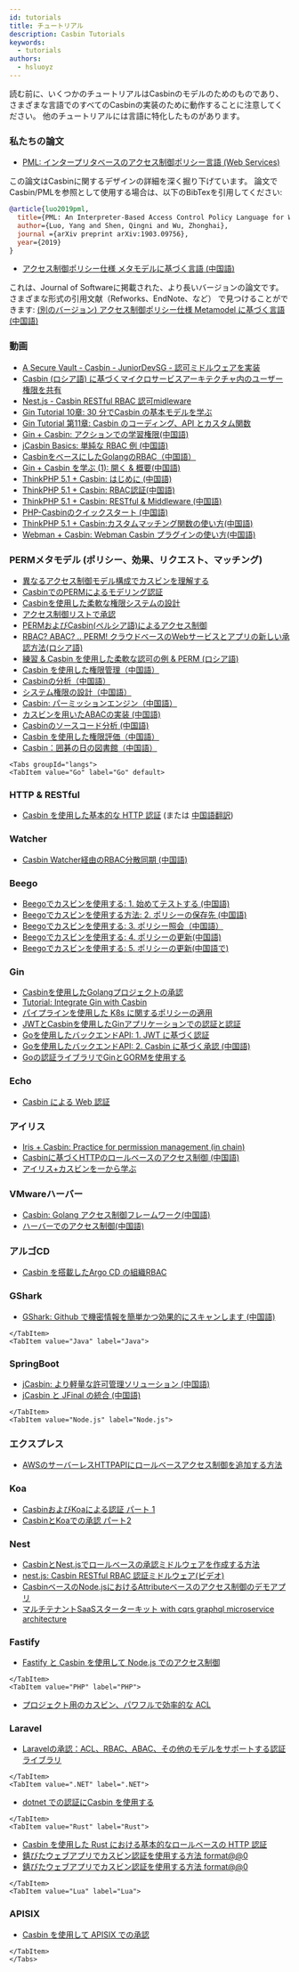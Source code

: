 ```yaml
---
id: tutorials
title: チュートリアル
description: Casbin Tutorials
keywords:
  - tutorials
authors:
  - hsluoyz
---
```




読む前に、いくつかのチュートリアルはCasbinのモデルのためのものであり、さまざまな言語でのすべてのCasbinの実装のために動作することに注意してください。 他のチュートリアルには言語に特化したものがあります。

### 私たちの論文

- [PML: インタープリタベースのアクセス制御ポリシー言語 (Web Services)](https://arxiv.org/abs/1903.09756)

この論文はCasbinに関するデザインの詳細を深く掘り下げています。 論文でCasbin/PMLを参照として使用する場合は、以下のBibTexを引用してください:

```bibtex
@article{luo2019pml,
  title={PML: An Interpreter-Based Access Control Policy Language for Web Services},
  author={Luo, Yang and Shen, Qingni and Wu, Zhonghai},
  journal ={arXiv preprint arXiv:1903.09756},
  year={2019}
}
```

- [アクセス制御ポリシー仕様 メタモデルに基づく言語 (中国語)](http://www.jos.org.cn/1000-9825/5624.htm)

これは、Journal of Softwareに掲載された、より長いバージョンの論文です。 さまざまな形式の引用文献（Refworks、EndNote、など） で見つけることができます: [(別のバージョン) アクセス制御ポリシー仕様 Metamodel に基づく言語 (中国語)](https://kns.cnki.net/kcms/detail/Detail.aspx?dbname=CJFDLAST2020&filename=RJXB202002012&v=)

### 動画

- [A Secure Vault - Casbin - JuniorDevSG - 認可ミドルウェアを実装](https://www.youtube.com/watch?v=OTT84oplR9o)
- [Casbin (ロシア語) に基づくマイクロサービスアーキテクチャ内のユーザー権限を共有](https://www.youtube.com/watch?v=Z5dUxH4PqYM)
- [Nest.js - Casbin RESTful RBAC 認可midleware](https://www.youtube.com/watch?v=mWlPNrCgVdE)
- [Gin Tutorial 10章: 30 分でCasbin の基本モデルを学ぶ](https://www.bilibili.com/video/BV1qz4y167XP)
- [Gin Tutorial 第11章: Casbin のコーディング、API とカスタム関数](https://www.bilibili.com/video/BV13r4y1M7AC)
- [Gin + Casbin: アクションでの学習権限(中国語)](https://www.jtthink.com/course/132)
- [jCasbin Basics: 単純な RBAC 例 (中国語)](https://www.jtthink.com/course/play/2706)
- [CasbinをベースにしたGolangのRBAC（中国語）](https://www.bilibili.com/video/BV1Kf4y1U7iJ)
- [Gin + Casbin を学ぶ (1): 開く & 概要(中国語)](https://www.bilibili.com/video/BV1bp4y1a7je)
- [ThinkPHP 5.1 + Casbin: はじめに (中国語)](https://www.bilibili.com/video/BV1kz4y1Z7vd)
- [ThinkPHP 5.1 + Casbin: RBAC認証(中国語)](https://www.bilibili.com/video/BV1A541187M4)
- [ThinkPHP 5.1 + Casbin: RESTful & Middleware (中国語)](https://www.bilibili.com/video/BV1uk4y117up)
- [PHP-Casbinのクイックスタート (中国語)](https://www.bilibili.com/video/BV1dK4y1L7xy)
- [ThinkPHP 5.1 + Casbin:カスタムマッチング関数の使い方(中国語)](https://www.bilibili.com/video/BV1dq4y1Z78g)
- [Webman + Casbin: Webman Casbin プラグインの使い方(中国語)](https://www.bilibili.com/video/BV1X34y1Q7ZH)

### PERMメタモデル (ポリシー、効果、リクエスト、マッチング)

- [異なるアクセス制御モデル構成でカスビンを理解する](https://medium.com/wesionary-team/understanding-casbin-with-different-access-control-model-configurations-faebc60f6da5)
- [CasbinでのPERMによるモデリング認証](https://www.narendraj9.dev/posts/generalized-authz.html)
- [Casbinを使用した柔軟な権限システムの設計](https://medium.com/silo-blog/designing-a-flexible-permissions-system-with-casbin-f5d97fef17b8)
- [アクセス制御リストで承認](https://medium.com/pragmatic-programmers/authorize-with-access-control-lists-92fbec57a920)
- [PERMおよびCasbin(ペルシア語)によるアクセス制御](https://vrgl.ir/npwoy)
- [RBAC? ABAC? .. PERM! クラウドベースのWebサービスとアプリの新しい承認方法(ロシア語)](https://habr.com/ru/post/539778/)
- [練習 & Casbin を使用した柔軟な認可の例 & PERM (ロシア語)](https://habr.com/ru/post/540454/)
- [Casbin を使用した権限管理（中国語）](http://www.cnblogs.com/wang_yb/archive/2018/11/20/9987397.html)
- [Casbinの分析（中国語）](https://www.cnblogs.com/xiaohunshi/p/10372881.html)
- [システム権限の設計（中国語）](https://github.com/xizhibei/blog/issues/101)
- [Casbin: パーミッションエンジン（中国語）](https://github.com/xizhibei/blog/issues/102)
- [カスビンを用いたABACの実装 (中国語)](https://www.cnblogs.com/studyzy/p/11380736.html)
- [Casbinのソースコード分析 (中国語)](https://www.cnblogs.com/yjf512/p/12200206.html)
- [Casbin を使用した権限評価（中国語）](https://cloud.tencent.com/developer/article/1534674)
- [Casbin：囲碁の日の図書館（中国語）](https://juejin.im/post/5ee6c93ce51d45787d3484a1)

```mdx-code-block
<Tabs groupId="langs">
<TabItem value="Go" label="Go" default>
```

### HTTP & RESTful

- [Casbin を使用した基本的な HTTP 認証](https://zupzup.org/casbin-http-role-auth) (または [中国語翻訳](https://studygolang.com/articles/12323))

### Watcher

- [Casbin Watcher経由のRBAC分散同期 (中国語)](https://hongker.github.io/2021/02/19/golang-rbac-watcher/)

### Beego

- [Beegoでカスビンを使用する: 1. 始めてテストする (中国語)](https://blog.csdn.net/hotqin888/article/details/78460385)
- [Beegoでカスビンを使用する方法: 2. ポリシーの保存先 (中国語)](https://blog.csdn.net/hotqin888/article/details/78571240)
- [Beegoでカスビンを使用する: 3. ポリシー照会（中国語）](https://blog.csdn.net/hotqin888/article/details/78992250)
- [Beegoでカスビンを使用する: 4. ポリシーの更新(中国語)](https://blog.csdn.net/hotqin888/article/details/80032538)
- [Beegoでカスビンを使用する: 5. ポリシーの更新(中国語で)](https://blog.csdn.net/hotqin888/article/details/80092285)

### Gin

- [Casbinを使用したGolangプロジェクトの承認](https://medium.com/wesionary-team/authorization-in-golang-projects-using-casbin-f8fad744dae5)
- [Tutorial: Integrate Gin with Casbin](https://dev.to/maxwellhertz/tutorial-integrate-gin-with-cabsin-56m0)
- [パイプラインを使用した K8s に関するポリシーの適用](https://banzaicloud.com/blog/policy-enforcement-k8s/)
- [JWTとCasbinを使用したGinアプリケーションでの認証と認証](https://medium.com/@tienbm90/authentication-and-authorization-in-gin-application-with-jwt-and-casbin-a56bbbdec90b)
- [Goを使用したバックエンドAPI: 1. JWT に基づく認証](https://studygolang.com/topics/6998)
- [Goを使用したバックエンドAPI: 2. Casbin に基づく承認 (中国語)](https://studygolang.com/topics/6999)
- [Goの認証ライブラリでGinとGORMを使用する](https://www.zaneli.com/blog/20181203)

### Echo

- [Casbin による Web 認証](http://klotzandrew.com/blog/authorization-with-casbin)

### アイリス

- [Iris + Casbin: Practice for permission management (in chain)](https://zxc0328.github.io/2018/05/14/casbin-iris/)
- [Casbinに基づくHTTPのロールベースのアクセス制御 (中国語)](https://studyiris.com/example/exper/casbin.html)
- [アイリス+カスビンを一から学ぶ](https://learnku.com/articles/41416)

### VMwareハーバー

- [Casbin: Golang アクセス制御フレームワーク(中国語)](http://www.growingdev.com/articles/2020/01/12/1578838858526.html)
- [ハーバーでのアクセス制御(中国語)](http://www.growingdev.com/articles/2020/01/10/1578670203670.html)

### アルゴCD

- [Casbin を搭載したArgo CD の組織RBAC](https://argoproj.github.io/argo-cd/operator-manual/rbac/)

### GShark

- [GShark: Github で機密情報を簡単かつ効果的にスキャンします (中国語)](https://mp.weixin.qq.com/s?__biz=MzI3MjA3MTY3Mw==&mid=2247483770&idx=1&sn=9f02c2803e1c946e8c23b16ff3eba757&chksm=eb396fecdc4ee6fa2f378e846f354f45acf6e6f540cfd54190e9353df47c7707e3a2aadf714f&token=115330850&lang=zh_CN#rd)

```mdx-code-block
</TabItem>
<TabItem value="Java" label="Java">
```

### SpringBoot

- [jCasbin: より軽量な許可管理ソリューション (中国語)](https://blog.csdn.net/waynelee0809/article/details/85702551)
- [jCasbin と JFinal の統合 (中国語)](http://www.jfinal.com/share/842)

```mdx-code-block
</TabItem>
<TabItem value="Node.js" label="Node.js">
```

### エクスプレス

- [AWSのサーバーレスHTTPAPIにロールベースアクセス制御を追加する方法](https://dev.to/matttyler/how-to-add-role-based-access-control-to-your-serverless-http-api-on-aws-17bk)

### Koa

- [CasbinおよびKoaによる認証 パート 1](https://dev.to/gerybbg/authorisation-with-casbin-and-koa-part-1-2gh)
- [CasbinとKoaでの承認 パート2](https://dev.to/gerybbg/authorisation-with-casbin-and-koa-part-2-2io5)

### Nest

- [CasbinとNest.jsでロールベースの承認ミドルウェアを作成する方法](https://dev.to/dwipr/how-to-create-role-based-authorization-middleware-with-casbin-and-nest-js-52gm)
- [nest.js: Casbin RESTful RBAC 認証ミドルウェア(ビデオ)](https://www.youtube.com/watch?v=mWlPNrCgVdE)
- [CasbinベースのNode.jsにおけるAttributeベースのアクセス制御のデモアプリ](https://github.com/Jarvie8176/casbin-example)
- [マルチテナントSaaSスターターキット with cqrs graphql microservice architecture](https://github.com/juicycleff/ultimate-backend)

### Fastify

- [Fastify と Casbin を使用して Node.js でのアクセス制御](https://www.nearform.com/blog/access-control-node-js-fastify-and-casbin/)

```mdx-code-block
</TabItem>
<TabItem value="PHP" label="PHP">
```

- [プロジェクト用のカスビン、パワフルで効率的な ACL](http://phpmagazine.net/2018/11/casbin-powerful-and-efficient-acl-for-your-projects.html)

### Laravel

- [Laravelの承認：ACL、RBAC、ABAC、その他のモデルをサポートする認証ライブラリ](https://developpaper.com/laravel-authorization-authorization-library-supporting-acl-rbac-abac-and-other-models/)

```mdx-code-block
</TabItem>
<TabItem value=".NET" label=".NET">
```

- [dotnet での認証にCasbin を使用する](https://krishnamohan.dev/blog/using-casbin-for-authorization-in-dotnet)

```mdx-code-block
</TabItem>
<TabItem value="Rust" label="Rust">
```

- [Casbin を使用した Rust における基本的なロールベースの HTTP 認証](https://www.zupzup.org/rust-casbin-example/)
- [錆びたウェブアプリでカスビン認証を使用する方法 format@@0](https://dev.to/smrpn/how-to-use-casbin-authorization-in-your-rust-web-app-part-1-4f8f)
- [錆びたウェブアプリでカスビン認証を使用する方法 format@@0](https://dev.to/smrpn/how-to-use-casbin-authorization-in-your-rust-web-app-part-2-1bnm)

```mdx-code-block
</TabItem>
<TabItem value="Lua" label="Lua">
```

### APISIX

- [Casbin を使用して APISIX での承認](https://medium.com/@rushitote/authorization-in-apisix-using-casbin-59b693669d6d)

```mdx-code-block
</TabItem>
</Tabs>
```

